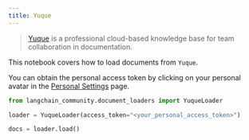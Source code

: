 ```yaml
---
title: Yuque
---
```


>[Yuque](https://www.yuque.com/) is a professional cloud-based knowledge base for team collaboration in documentation.

This notebook covers how to load documents from `Yuque`.

You can obtain the personal access token by clicking on your personal avatar in the [Personal Settings](https://www.yuque.com/settings/tokens) page.


```python
from langchain_community.document_loaders import YuqueLoader
```


```python
loader = YuqueLoader(access_token="<your_personal_access_token>")
```


```python
docs = loader.load()
```

